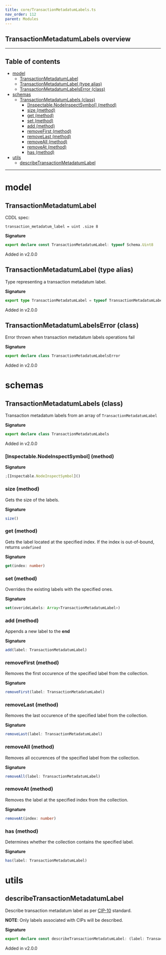 ```yaml
---
title: core/TransactionMetadatumLabels.ts
nav_order: 112
parent: Modules
---
```


## TransactionMetadatumLabels overview

---

<h2 className="text-delta">Table of contents</h2>

- [model](#model)
  - [TransactionMetadatumLabel](#transactionmetadatumlabel)
  - [TransactionMetadatumLabel (type alias)](#transactionmetadatumlabel-type-alias)
  - [TransactionMetadatumLabelsError (class)](#transactionmetadatumlabelserror-class)
- [schemas](#schemas)
  - [TransactionMetadatumLabels (class)](#transactionmetadatumlabels-class)
    - [[Inspectable.NodeInspectSymbol] (method)](#inspectablenodeinspectsymbol-method)
    - [size (method)](#size-method)
    - [get (method)](#get-method)
    - [set (method)](#set-method)
    - [add (method)](#add-method)
    - [removeFirst (method)](#removefirst-method)
    - [removeLast (method)](#removelast-method)
    - [removeAll (method)](#removeall-method)
    - [removeAt (method)](#removeat-method)
    - [has (method)](#has-method)
- [utils](#utils)
  - [describeTransactionMetadatumLabel](#describetransactionmetadatumlabel)

---

# model

## TransactionMetadatumLabel

CDDL spec:

```
transaction_metadatum_label = uint .size 8
```

**Signature**

```ts
export declare const TransactionMetadatumLabel: typeof Schema.Uint8
```

Added in v2.0.0

## TransactionMetadatumLabel (type alias)

Type representing a transaction metadatum label.

**Signature**

```ts
export type TransactionMetadatumLabel = typeof TransactionMetadatumLabel.Type
```

Added in v2.0.0

## TransactionMetadatumLabelsError (class)

Error thrown when transaction metadatum labels operations fail

**Signature**

```ts
export declare class TransactionMetadatumLabelsError
```

Added in v2.0.0

# schemas

## TransactionMetadatumLabels (class)

Transaction metadatum labels from an array of `TransactionMetadatumLabel`

**Signature**

```ts
export declare class TransactionMetadatumLabels
```

Added in v2.0.0

### [Inspectable.NodeInspectSymbol] (method)

**Signature**

```ts
;[Inspectable.NodeInspectSymbol]()
```

### size (method)

Gets the size of the labels.

**Signature**

```ts
size()
```

### get (method)

Gets the label located at the specified index. If the index is out-of-bound,
returns `undefined`

**Signature**

```ts
get(index: number)
```

### set (method)

Overrides the existing labels with the specified ones.

**Signature**

```ts
set(overideLabels: Array<TransactionMetadatumLabel>)
```

### add (method)

Appends a new label to the **end**

**Signature**

```ts
add(label: TransactionMetadatumLabel)
```

### removeFirst (method)

Removes the first occurence of the specified label from the collection.

**Signature**

```ts
removeFirst(label: TransactionMetadatumLabel)
```

### removeLast (method)

Removes the last occurence of the specified label from the collection.

**Signature**

```ts
removeLast(label: TransactionMetadatumLabel)
```

### removeAll (method)

Removes all occurences of the specified label from the collection.

**Signature**

```ts
removeAll(label: TransactionMetadatumLabel)
```

### removeAt (method)

Removes the label at the specified index from the collection.

**Signature**

```ts
removeAt(index: number)
```

### has (method)

Determines whether the collection contains the specified label.

**Signature**

```ts
has(label: TransactionMetadatumLabel)
```

# utils

## describeTransactionMetadatumLabel

Describe transaction metadatum label as per
[CIP-10](https://github.com/cardano-foundation/CIPs/blob/master/CIP-0010/registry.json) standard.

**NOTE**: Only labels associated with CIPs will be described.

**Signature**

```ts
export declare const describeTransactionMetadatumLabel: (label: TransactionMetadatumLabel) => string | undefined
```

Added in v2.0.0
